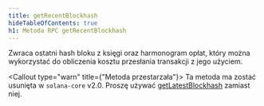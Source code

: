 ```yaml
---
title: getRecentBlockhash
hideTableOfContents: true
h1: Metoda RPC getRecentBlockhash
---
```


Zwraca ostatni hash bloku z księgi oraz harmonogram opłat, który można
wykorzystać do obliczenia kosztu przesłania transakcji z jego użyciem.

<Callout type="warn" title={"Metoda przestarzała"}>
  Ta metoda ma zostać usunięta w `solana-core` v2.0. Proszę używać
  [getLatestBlockhash](/docs/rpc/http/getlatestblockhash) zamiast niej.
</Callout>
